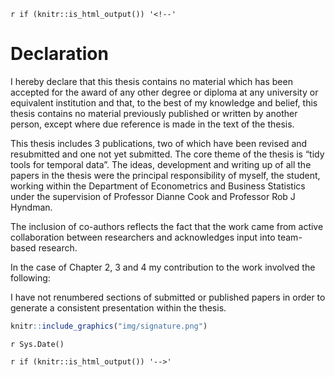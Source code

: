 `r if (knitr::is_html_output()) '<!--'` 

\newpage

# Declaration {-}

I hereby declare that this thesis contains no material which has been accepted for the award of any other degree or diploma at any university or equivalent institution and that, to the best of my knowledge and belief, this thesis contains no material previously published or written by another person, except where due reference is made in the text of the thesis. 

This thesis includes 3 publications, two of which have been revised and resubmitted and one not yet submitted. The core theme of the thesis is "tidy tools for temporal data". The ideas, development and writing up of all the papers in the thesis were the principal responsibility of myself, the student, working within the Department of Econometrics and Business Statistics under the supervision of Professor Dianne Cook and Professor Rob J Hyndman.
	
The inclusion of co-authors reflects the fact that the work came from active collaboration between researchers and acknowledges input into team-based research.

In the case of Chapter 2, 3 and 4 my contribution to the work involved the following:

\begin{table}
\centering\footnotesize\tabcolsep=0.12cm
\begin{tabular}{|p{1cm}|p{2cm}|p{1.5cm}|p{3.5cm}|p{3.5cm}|p{1.5cm}|}
\hline
\RaggedRight\textbf{Thesis Chapter}  & \RaggedRight\textbf{Publication Title}  & \RaggedRight\textbf{Status (published, in press, accepted or returned for revision)}  & \RaggedRight\textbf{Nature and} {\%} \RaggedRight\textbf{of student contribution} & \RaggedRight\textbf{Co-author name(s) Nature and} {\%} \RaggedRight\textbf{of Co-author’s contribution} & \RaggedRight\textbf{Co-author(s), Monash student Y/N} \\ \hline
2 & Calendar-based graphics for visualizing people's daily schedules & Returned for revision & 70\%. Concept and developing software and writing first draft & (1) Dianne Cook, Concept and input into manuscript 20\% (2) Rob J Hyndman, input into manuscript 10\% & \multicolumn{1}{c|}{N} \\
\hline
3 & A new tidy data structure to support exploration and modeling of temporal data & Returned for revision & 80\%. Concept and developing software and writing first draft & (1) Dianne Cook, input into manuscript 15\% (2) Rob J Hyndman, input into manuscript 5\% & \multicolumn{1}{c|}{N} \\
\hline
4 & Data representation, visual and analytical techniques for demystifying temporal missing data & To be submitted & 80\%. Concept and developing software and writing first draft & (1) Dianne Cook, Concept and input into manuscript 15\% (2) Rob J Hyndman, input into manuscript 5\% & \multicolumn{1}{c|}{N} \\
\hline
\end{tabular}
\end{table}

\FloatBarrier

I have not renumbered sections of submitted or published papers in order to generate a consistent presentation within the thesis.

\textbf{Student name:} \authorname

\textbf{Student signature:}

```r
knitr::include_graphics("img/signature.png")
```

\textbf{Date:} `r Sys.Date()`

`r if (knitr::is_html_output()) '-->'`
